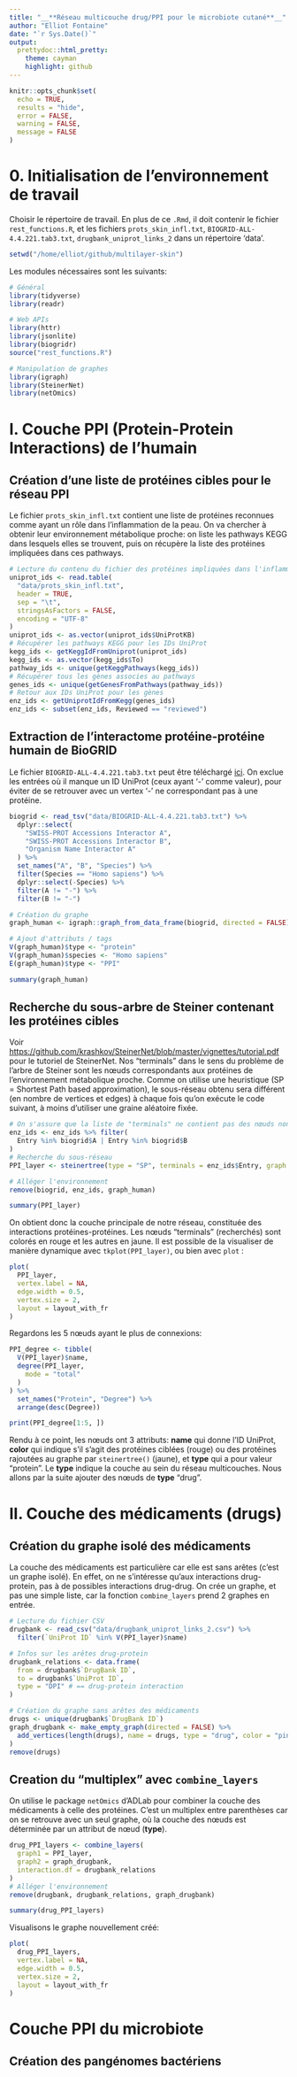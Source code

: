 ```yaml
---
title: "__**Réseau multicouche drug/PPI pour le microbiote cutané**__"
author: "Elliot Fontaine"
date: "`r Sys.Date()`"
output:
  prettydoc::html_pretty:
    theme: cayman
    highlight: github
---
```


```r
knitr::opts_chunk$set(
  echo = TRUE,
  results = "hide",
  error = FALSE,
  warning = FALSE,
  message = FALSE
)
```

# **0. Initialisation de l'environnement de travail**

Choisir le répertoire de travail. En plus de ce `.Rmd`, il doit contenir le fichier `rest_functions.R`, et les fichiers `prots_skin_infl.txt`, `BIOGRID-ALL-4.4.221.tab3.txt`, `drugbank_uniprot_links_2` dans un répertoire 'data'.

```r
setwd("/home/elliot/github/multilayer-skin")
```

Les modules nécessaires sont les suivants:

```r
# Général
library(tidyverse)
library(readr)

# Web APIs
library(httr)
library(jsonlite)
library(biogridr)
source("rest_functions.R")

# Manipulation de graphes
library(igraph)
library(SteinerNet)
library(netOmics)
```

# **I. Couche PPI (Protein-Protein Interactions) de l'humain**

## Création d'une liste de protéines cibles pour le réseau PPI

Le fichier `prots_skin_infl.txt` contient une liste de protéines reconnues comme ayant un rôle dans l'inflammation de la peau. On va chercher à obtenir leur environnement métabolique proche: on liste les pathways KEGG dans lesquels elles se trouvent, puis on récupère la liste des protéines impliquées dans ces pathways.

```r
# Lecture du contenu du fichier des protéines impliquées dans l'inflammation de la peau
uniprot_ids <- read.table(
  "data/prots_skin_infl.txt",
  header = TRUE,
  sep = "\t",
  stringsAsFactors = FALSE,
  encoding = "UTF-8"
)
uniprot_ids <- as.vector(uniprot_ids$UniProtKB)
# Récupérer les pathways KEGG pour les IDs UniProt
kegg_ids <- getKeggIdFromUniprot(uniprot_ids)
kegg_ids <- as.vector(kegg_ids$To)
pathway_ids <- unique(getKeggPathways(kegg_ids))
# Récupérer tous les gènes associes au pathways
genes_ids <- unique(getGenesFromPathways(pathway_ids))
# Retour aux IDs UniProt pour les gènes
enz_ids <- getUniprotIdFromKegg(genes_ids)
enz_ids <- subset(enz_ids, Reviewed == "reviewed")
```

## Extraction de l'interactome protéine-protéine humain de BioGRID

Le fichier `BIOGRID-ALL-4.4.221.tab3.txt` peut être téléchargé [ici](https://downloads.thebiogrid.org/BioGRID). On exclue les entrées où il manque un ID UniProt (ceux ayant '-' comme valeur), pour éviter de se retrouver avec un vertex '-' ne correspondant pas à une protéine.

```r
biogrid <- read_tsv("data/BIOGRID-ALL-4.4.221.tab3.txt") %>%
  dplyr::select(
    "SWISS-PROT Accessions Interactor A",
    "SWISS-PROT Accessions Interactor B",
    "Organism Name Interactor A"
  ) %>%
  set_names("A", "B", "Species") %>%
  filter(Species == "Homo sapiens") %>%
  dplyr::select(-Species) %>%
  filter(A != "-") %>%
  filter(B != "-")

# Création du graphe
graph_human <- igraph::graph_from_data_frame(biogrid, directed = FALSE)

# Ajout d'attributs / tags
V(graph_human)$type <- "protein"
V(graph_human)$species <- "Homo sapiens"
E(graph_human)$type <- "PPI"
```

```r
summary(graph_human)
```

## Recherche du sous-arbre de Steiner contenant les protéines cibles

Voir <https://github.com/krashkov/SteinerNet/blob/master/vignettes/tutorial.pdf> pour le tutoriel de SteinerNet. Nos "terminals" dans le sens du problème de l'arbre de Steiner sont les nœuds correspondants aux protéines de l'environnement métabolique proche. Comme on utilise une heuristique (SP = Shortest Path based approximation), le sous-réseau obtenu sera différent (en nombre de vertices et edges) à chaque fois qu'on exécute le code suivant, à moins d'utiliser une graine aléatoire fixée.

```r
# On s'assure que la liste de "terminals" ne contient pas des nœuds non-présents dans le réseau humain
enz_ids <- enz_ids %>% filter(
  Entry %in% biogrid$A | Entry %in% biogrid$B
)
# Recherche du sous-réseau
PPI_layer <- steinertree(type = "SP", terminals = enz_ids$Entry, graph = graph_human, color = FALSE, merge = FALSE)[[1]]

# Alléger l'environnement
remove(biogrid, enz_ids, graph_human)
```

```r
summary(PPI_layer)
```

On obtient donc la couche principale de notre réseau, constituée des interactions protéines-protéines. Les nœuds "terminals" (recherchés) sont colorés en rouge et les autres en jaune. Il est possible de la visualiser de manière dynamique avec `tkplot(PPI_layer)`, ou bien avec `plot` :

```r
plot(
  PPI_layer,
  vertex.label = NA,
  edge.width = 0.5,
  vertex.size = 2,
  layout = layout_with_fr
)
```

Regardons les 5 nœuds ayant le plus de connexions:

```r
PPI_degree <- tibble(
  V(PPI_layer)$name,
  degree(PPI_layer,
    mode = "total"
  )
) %>%
  set_names("Protein", "Degree") %>%
  arrange(desc(Degree))

print(PPI_degree[1:5, ])
```

Rendu à ce point, les nœuds ont 3 attributs: **name** qui donne l'ID UniProt, **color** qui indique s'il s'agit des protéines ciblées (rouge) ou des protéines rajoutées au graphe par `steinertree()` (jaune), et **type** qui a pour valeur "protein". Le **type** indique la couche au sein du réseau multicouches. Nous allons par la suite ajouter des nœuds de **type** "drug".

# **II. Couche des médicaments (drugs)**

## Création du graphe isolé des médicaments

La couche des médicaments est particulière car elle est sans arêtes (c'est un graphe isolé). En effet, on ne s'intéresse qu'aux interactions drug-protein, pas à de possibles interactions drug-drug. On crée un graphe, et pas une simple liste, car la fonction `combine_layers` prend 2 graphes en entrée.

```r
# Lecture du fichier CSV
drugbank <- read_csv("data/drugbank_uniprot_links_2.csv") %>%
  filter(`UniProt ID` %in% V(PPI_layer)$name)

# Infos sur les arêtes drug-protein
drugbank_relations <- data.frame(
  from = drugbank$`DrugBank ID`,
  to = drugbank$`UniProt ID`,
  type = "DPI" # == drug-protein interaction
)

# Création du graphe sans arêtes des médicaments
drugs <- unique(drugbank$`DrugBank ID`)
graph_drugbank <- make_empty_graph(directed = FALSE) %>%
  add_vertices(length(drugs), name = drugs, type = "drug", color = "pink"
)
remove(drugs)
```

## Creation du "multiplex" avec `combine_layers`

On utilise le package `netOmics` d'ADLab pour combiner la couche des médicaments à celle des protéines. C'est un multiplex entre parenthèses car on se retrouve avec un seul graphe, où la couche des nœuds est déterminée par un attribut de nœud (**type**).

```r
drug_PPI_layers <- combine_layers(
  graph1 = PPI_layer,
  graph2 = graph_drugbank,
  interaction.df = drugbank_relations
)
# Alléger l'environnement
remove(drugbank, drugbank_relations, graph_drugbank)
```

```r
summary(drug_PPI_layers)
```

Visualisons le graphe nouvellement créé:

```r
plot(
  drug_PPI_layers,
  vertex.label = NA,
  edge.width = 0.5,
  vertex.size = 2,
  layout = layout_with_fr
)
```

# **Couche PPI du microbiote**

## Création des pangénomes bactériens
